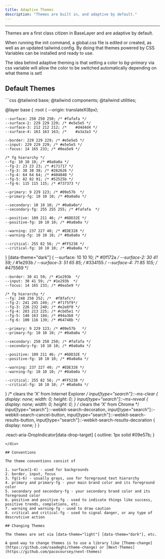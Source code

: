 ```yaml
---
title: Adaptive Themes
description: "Themes are built in, and adaptive by default."
---
```


---

Themes are a first class citizen in BaseLayer and are adaptive by default.

When running the init command, a global.css file is edited or created, as well as an updated tailwind.config. By doing that themes powered by CSS Variables can be installed and ready to use.

The idea behind adaptive theming is that setting a color to *bg-primary* via css variable will allow the color to be switched automatically depending on what theme is set!


## Default Themes

<div class="w-full max-h-96 overflow-y-auto no-scrollbar">
```css
@tailwind base;
@tailwind components;
@tailwind utilities;

@layer base {
  :root {
    --origin: translateX(8px);

    --surface: 250 250 250; /* #fafafa */
    --surface-2: 229 229 229; /* #e5e5e5 */
    --surface-3: 212 212 212; /* 	#d4d4d4 */
    --surface-4: 163 163 163; /* 	#a3a3a3 */

    --border: 229 229 229; /* #e5e5e5 */
    --input: 229 229 229; /* #e5e5e5 */
    --focus: 14 165 233; /* #0ea5e9 */

    /* fg hierarchy */
    --fg: 10 10 10; /* #0a0a0a */
    --fg-2: 23 23 23; /* #171717 */
    --fg-3: 38 38 38; /* #262626 */
    --fg-4: 64 64 64; /* #404040 */
    --fg-5: 82 82 91; /* #52525b */
    --fg-6: 115 115 115; /* #737373 */

    --primary: 9 229 123; /* #09e57b  */
    --primary-fg: 10 10 10; /* #0a0a0a */

    --secondary: 10 10 10; /* #0a0a0a*/
    --secondary-fg: 255 255 255; /* #fafafa  */

    --positive: 109 211 46; /* #6DD32E */
    --positive-fg: 10 10 10; /* #0a0a0a */

    --warning: 237 227 40; /* #EDE328 */
    --warning-fg: 10 10 10; /* #0a0a0a */

    --critical: 255 82 56; /* #FF5238 */
    --critical-fg: 10 10 10; /* #0a0a0a */
  }
  [data-theme="dark"] {
    --surface: 10 10 10; /* 	#0f172a */
    --surface-2: 30 41 59; /* #1e293b */
    --surface-3: 51 65 85; /* 	#334155 */
    --surface-4: 71 85 105; /* 	#475569 */

    --border: 30 41 59; /* #1e293b  */
    --input: 30 41 59; /* #1e293b  */
    --focus: 14 165 233; /* #0ea5e9 */

    /* fg hierarchy */
    --fg: 248 250 252; /*  #f8fafc*/
    --fg-2: 241 245 249; /* #f1f5f9*/
    --fg-3: 226 232 240; /* #e2e8f0 */
    --fg-4: 203 213 225; /* #cbd5e1 */
    --fg-5: 148 163 184; /* #94a3b8 */
    --fg-6: 100 116 139; /* #64748b */

    --primary: 9 229 123; /* #09e57b   */
    --primary-fg: 10 10 10; /* #0a0a0a */

    --secondary: 250 250 250; /* #fafafa */
    --secondary-fg: 10 10 10; /* #0a0a0a */

    --positive: 109 211 46; /* #6DD32E */
    --positive-fg: 10 10 10; /* #0a0a0a */

    --warning: 237 227 40; /* #EDE328 */
    --warning-fg: 10 10 10; /* #0a0a0a */

    --critical: 255 82 56; /* #FF5238 */
    --critical-fg: 10 10 10; /* #0a0a0a */
  }
  /* clears the ‘X’ from Internet Explorer */
  input[type="search"]::-ms-clear {
    display: none;
    width: 0;
    height: 0;
  }
  input[type="search"]::-ms-reveal {
    display: none;
    width: 0;
    height: 0;
  }
  /* clears the ‘X’ from Chrome */
  input[type="search"]::-webkit-search-decoration,
  input[type="search"]::-webkit-search-cancel-button,
  input[type="search"]::-webkit-search-results-button,
  input[type="search"]::-webkit-search-results-decoration {
    display: none;
  }
}

.react-aria-DropIndicator[data-drop-target] {
  outline: 1px solid #09e57b;
}
```
</div>

## Conventions

The theme conventions consist of

1. surface(1-4) - used for backgrounds
2. border, input, focus
3. fg(1-6) - usually grays, use for foreground text hierarchy
4. primary and primary-fg - your main brand color and its foreground color
5. secondary and secondary-fg - your secondary brand color and its foreground color
6. positive and positive-fg - used to indicate things like success, positive trends, completions, etc.
7. warning and warning-fg - used to draw caution
8. critical and critical-fg - used to signal danger, or any type of descrutcive action

## Changing Themes

The themes are set via [data-theme="light"] [data-theme="dark"], etc.

A good way to change themes is to use a library like [Theme-change](https://github.com/saadeghi/theme-change) or [Next-Themes](https://github.com/pacocoursey/next-themes)